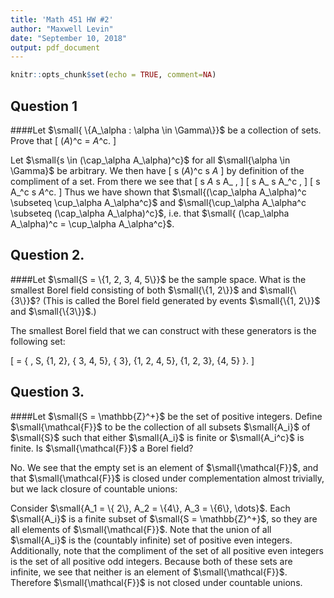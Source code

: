 ---
title: 'Math 451 HW #2'
author: "Maxwell Levin"
date: "September 10, 2018"
output: pdf_document
---

```{r setup, include=FALSE}
knitr::opts_chunk$set(echo = TRUE, comment=NA)
```

## Question 1

####Let $\small{ \{A_\alpha : \alpha \in \Gamma\}}$ be a collection of sets. Prove that 
\[
  (\cap_\alpha A_\alpha)^c = \cup_\alpha A_\alpha^c.
\]

Let $\small{s \in (\cap_\alpha A_\alpha)^c}$ for all $\small{\alpha \in \Gamma}$ be arbitrary. We then have
\[
  s \in (\cap_\alpha A_\alpha)^c \iff s \notin \cap_\alpha A_\alpha \text{ for some } \alpha \in \Gamma
\]
by definition of the compliment of a set. From there we see that 
\[
  s \notin \cap_\alpha A_\alpha \text{ for some } \alpha \in \Gamma \iff s \notin A_\alpha \text{ for some } \alpha \in \Gamma,
\]
\[
  s \notin A_\alpha \text{ for some } \alpha \in \Gamma \iff s \in A_\alpha^c \text{ for some } \alpha \in \Gamma,
\]
\[
  s \in A_\alpha^c \text{ for some } \alpha \in \Gamma \iff s \in \cup_\alpha A_\alpha^c.
\]
Thus we have shown that $\small{(\cap_\alpha A_\alpha)^c \subseteq \cup_\alpha A_\alpha^c}$ and $\small{\cup_\alpha A_\alpha^c \subseteq (\cap_\alpha A_\alpha)^c}$, i.e. that $\small{ (\cap_\alpha A_\alpha)^c = \cup_\alpha A_\alpha^c}$.


## Question 2.

####Let $\small{S = \{1, 2, 3, 4, 5\}}$ be the sample space. What is the smallest Borel field consisting of both $\small{\{1, 2\}}$ and $\small{\{3\}}$? (This is called the Borel field generated by events $\small{\{1, 2\}}$ and $\small{\{3\}}$.)

The smallest Borel field that we can construct with these generators is the following set:

\[
  \mathbb{\beta} = \{ \emptyset, S, \{1, 2\}, \{ 3, 4, 5\}, \{ 3\}, \{1, 2, 4, 5\}, \{1, 2, 3\}, \{4, 5\} \}.
\]


## Question 3.

####Let $\small{S = \mathbb{Z}^+}$ be the set of positive integers. Define $\small{\mathcal{F}}$ to be the collection of all subsets $\small{A_i}$ of $\small{S}$ such that either $\small{A_i}$ is finite or $\small{A_i^c}$ is finite. Is $\small{\mathcal{F}}$ a Borel field?

No. We see that the empty set is an element of $\small{\mathcal{F}}$, and that $\small{\mathcal{F}}$ is closed under complementation almost trivially, but we lack closure of countable unions:

Consider $\small{A_1 = \{ 2\}, A_2 = \{4\}, A_3 = \{6\}, \dots}$. Each $\small{A_i}$ is a finite subset of $\small{S = \mathbb{Z}^+}$, so they are all elements of $\small{\mathcal{F}}$. Note that the union of all $\small{A_i}$ is the (countably infinite) set of positive even integers. Additionally, note that the compliment of the set of all positive even integers is the set of all positive odd integers. Because both of these sets are infinite, we see that neither is an element of $\small{\mathcal{F}}$. Therefore $\small{\mathcal{F}}$ is not closed under countable unions.





